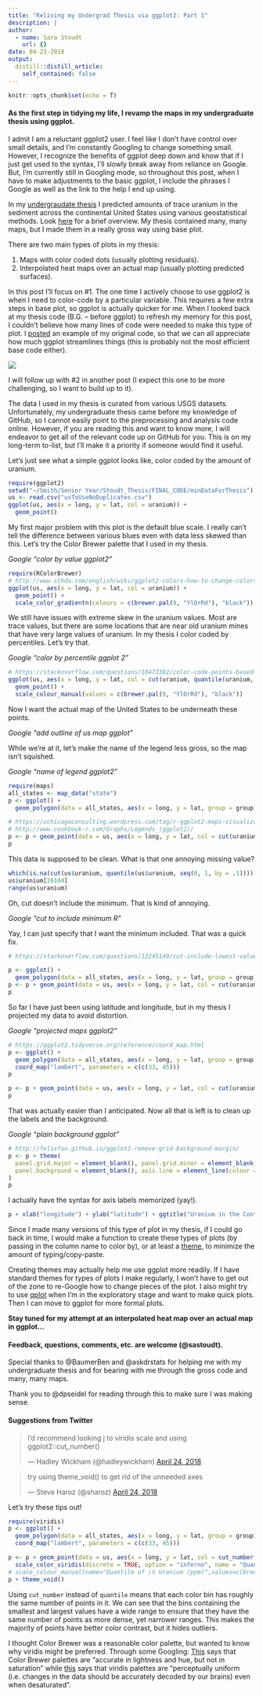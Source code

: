 ```yaml
---
title: "Reliving my Undergrad Thesis via ggplot2: Part 1"
description: |
author:
  - name: Sara Stoudt
    url: {}
date: 04-23-2018
output:
  distill::distill_article:
    self_contained: false
---
```



```r
knitr::opts_chunk$set(echo = T)
```

#### As the first step in tidying my life, I revamp the maps in my undergraduate thesis using ggplot.

I admit I am a reluctant ggplot2 user. I feel like I don't have control over small details, and I'm constantly Googling to change something small. However, I recognize the benefits of ggplot deep down and know that if I just get used to the syntax, I'll slowly break away from reliance on Google. But, I'm currently still in Googling mode, so throughout this post, when I have to make adjustments to the basic ggplot, I include the phrases I Google as well as the link to the help I end up using.


In my [undergraudate thesis](https://scholarworks.smith.edu/theses/1588/) I predicted amounts of trace uranium in the sediment across the continental United States using various geostatistical methods. Look [here](http://www.geocomputation.org/2015/papers/GC15_78.pdf) for a brief overview. My thesis contained many, many maps, but I made them in a really gross way using base plot. 


There are two main types of plots in my thesis: 

1. Maps with color coded dots (usually plotting residuals).
2. Interpolated heat maps over an actual map (usually plotting predicted surfaces).

In this post I'll focus on #1. The one time I actively choose to use ggplot2 is when I need to color-code by a particular variable. This requires a few extra steps in base plot, so ggplot is actually quicker for me. When I looked back at my thesis code (B.G. -- before ggplot) to refresh my memory for this post, I couldn't believe how many lines of code were needed to make this type of plot. I [posted](https://github.com/sastoudt/sastoudt.github.io/blob/master/_posts/scratchCode/thesisMap_original.R) an example of my original code, so that we can all appreciate how much ggplot streamlines things (this is probably not the most efficient base code either).

![ ](https://media.giphy.com/media/l41Ye7i203TfEADYs/giphy.gif)


I will follow up with #2 in another post (I expect this one to be more challenging, so I want to build up to it).

The data I used in my thesis is curated from various USGS datasets. Unfortunately, my undergraduate thesis came before my knowledge of GitHub, so I cannot easily point to the preprocessing and analysis code online. However, if you are reading this and want to know more, I will endeavor to get all of the relevant code up on GitHub for you. This is on my long-term to-list, but I'll make it a priority if someone would find it useful. 

Let's just see what a simple ggplot looks like, color coded by the amount of uranium.

```r
require(ggplot2)
setwd("~/Smith/Senior Year/Stoudt_Thesis/FINAL_CODE/minDataForThesis")
us <- read.csv("usToUseNoDuplicates.csv")
ggplot(us, aes(x = long, y = lat, col = uranium)) +
  geom_point()
```

My first major problem with this plot is the default blue scale. I really can't tell the difference between various blues even with data less skewed than this. Let's try the Color Brewer palette that I used in my thesis.

*Google "color by value ggplot2"*

```r
require(RColorBrewer)
# http://www.sthda.com/english/wiki/ggplot2-colors-how-to-change-colors-automatically-and-manually
ggplot(us, aes(x = long, y = lat, col = uranium)) +
  geom_point() +
  scale_color_gradientn(colours = c(brewer.pal(9, "YlOrRd"), "black"))
```

We still have issues with extreme skew in the uranium values. Most are trace values, but there are some locations that are near old uranium mines that have very large values of uranium. In my thesis I color coded by percentiles. Let's try that.

*Google "color by percentile ggplot 2"*

```r
# https://stackoverflow.com/questions/18473382/color-code-points-based-on-percentile-in-ggplot
ggplot(us, aes(x = long, y = lat, col = cut(uranium, quantile(uranium, seq(0, 1, by = .1)), include.lowest = T))) +
  geom_point() +
  scale_colour_manual(values = c(brewer.pal(9, "YlOrRd"), "black"))
```

Now I want the actual map of the United States to be underneath these points.

*Google "add outline of us map ggplot"*

While we're at it, let's make the name of the legend less gross, so the map isn't squished.

*Google "name of legend ggplot2"*

```r
require(maps)
all_states <- map_data("state")
p <- ggplot() +
  geom_polygon(data = all_states, aes(x = long, y = lat, group = group), colour = "black", fill = "white")
```

```r
# https://uchicagoconsulting.wordpress.com/tag/r-ggplot2-maps-visualization/
# http://www.cookbook-r.com/Graphs/Legends_(ggplot2)/
p <- p + geom_point(data = us, aes(x = long, y = lat, col = cut(uranium, quantile(uranium, seq(0, 1, by = .1))))) + geom_point() + scale_colour_manual(name = "Quantile of \n Uranium (ppm)", values = c(brewer.pal(9, "YlOrRd"), "black"))
p
```

This data is supposed to be clean. What is that one annoying missing value?

```r
which(is.na(cut(us$uranium, quantile(us$uranium, seq(0, 1, by = .1)))))
us$uranium[26104]
range(us$uranium)
```

Oh, cut doesn't include the minimum. That is kind of annoying.

*Google "cut to include minimum R"*

Yay, I can just specify that I want the minimum included. That was a quick fix.

```r
# https://stackoverflow.com/questions/12245149/cut-include-lowest-values

p <- ggplot() +
  geom_polygon(data = all_states, aes(x = long, y = lat, group = group), colour = "black", fill = "white")
p <- p + geom_point(data = us, aes(x = long, y = lat, col = cut(uranium, quantile(uranium, seq(0, 1, by = .1)), include.lowest = T))) + geom_point() + scale_colour_manual(name = "Quantile of \n Uranium (ppm)", values = c(brewer.pal(9, "YlOrRd"), "black"))
p
```

So far I have just been using latitude and longitude, but in my thesis I projected my data to avoid distortion. 

*Google "projected maps ggplot2"*

```r
# https://ggplot2.tidyverse.org/reference/coord_map.html
p <- ggplot() +
  geom_polygon(data = all_states, aes(x = long, y = lat, group = group), colour = "black", fill = "white") +
  coord_map("lambert", parameters = c(c(33, 45)))
p
```

```r
p <- p + geom_point(data = us, aes(x = long, y = lat, col = cut(uranium, quantile(uranium, seq(0, 1, by = .1)), include.lowest = T))) + geom_point() + scale_colour_manual(name = "Quantile of \n Uranium (ppm)", values = c(brewer.pal(9, "YlOrRd"), "black"))
p
```

That was actually easier than I anticipated. Now all that is left is to clean up the labels and the background.

*Google "plain background ggplot"*

```r
# http://felixfan.github.io/ggplot2-remove-grid-background-margin/
p <- p + theme(
  panel.grid.major = element_blank(), panel.grid.minor = element_blank(),
  panel.background = element_blank(), axis.line = element_line(colour = "black")
)
p
```

I actually have the syntax for axis labels memorized (yay!).

```r
p + xlab("longitude") + ylab("latitude") + ggtitle("Uranium in the Continental United States")
```

Since I made many versions of this type of plot in my thesis, if I could go back in time, I would make a function to create these types of plots (by passing in the column name to color by), or at least a [theme](http://joeystanley.com/blog/custom-themes-in-ggplot2), to minimize the amount of typing/copy-paste.

Creating themes may actually help me use ggplot more readily. If I have standard themes for types of plots I make regularly, I won't have to get out of the zone to re-Google how to change pieces of the plot. I also might try to use [qplot](http://www.sthda.com/english/wiki/qplot-quick-plot-with-ggplot2-r-software-and-data-visualization) when I'm in the exploratory stage and want to make quick plots. Then I can move to ggplot for more formal plots. 

**Stay tuned for my attempt at an interpolated heat map over an actual map in ggplot...**

#### Feedback, questions, comments, etc. are welcome (@sastoudt).

Special thanks to @BaumerBen and @askdrstats for helping me with my undergraduate thesis and for bearing with me through the gross code and many, many maps. 

Thank you to @dpseidel for reading through this to make sure I was making sense.

#### Suggestions from Twitter

<blockquote class="twitter-tweet" data-lang="en"><p lang="en" dir="ltr">I’d recommend looking j to viridis scale and using ggplot2::cut_number()</p>&mdash; Hadley Wickham (@hadleywickham) <a href="https://twitter.com/hadleywickham/status/988901594371473409?ref_src=twsrc%5Etfw">April 24, 2018</a></blockquote>
<script async src="https://platform.twitter.com/widgets.js" charset="utf-8"></script>

<blockquote class="twitter-tweet" data-lang="en"><p lang="en" dir="ltr">try using theme_void() to get rid of the unneeded axes</p>&mdash; Steve Haroz (@sharoz) <a href="https://twitter.com/sharoz/status/988902375510433792?ref_src=twsrc%5Etfw">April 24, 2018</a></blockquote>
<script async src="https://platform.twitter.com/widgets.js" charset="utf-8"></script>

Let's try these tips out!

```r
require(viridis)
p <- ggplot() +
  geom_polygon(data = all_states, aes(x = long, y = lat, group = group), colour = "black", fill = "white") +
  coord_map("lambert", parameters = c(c(33, 45)))

p <- p + geom_point(data = us, aes(x = long, y = lat, col = cut_number(uranium, 10))) + geom_point() +
  scale_color_viridis(discrete = TRUE, option = "inferno", name = "Quantile of \n Uranium (ppm)")
# scale_colour_manual(name="Quantile of \n Uranium (ppm)",values=c(brewer.pal(9, "YlOrRd"),"black"))
p + theme_void()
```

Using `cut_number` instead of `quantile` means that each color bin has roughly the same number of points in it. We can see that the bins containing the smallest and largest values have a wide range to ensure that they have the same number of points as more dense, yet narrower ranges. This makes the majority of points have better color contrast, but it hides outliers. 

I thought Color Brewer was a reasonable color palette, but wanted to know why viridis might be preferred. Through some Googling: [This](https://earthobservatory.nasa.gov/blogs/elegantfigures/2013/08/05/subtleties-of-color-part-1-of-6/) says that Color Brewer palettes are "accurate in lightness and hue, but not in saturation" while [this](https://rud.is/b/2015/07/20/using-the-new-viridis-colormap-in-r-thanks-to-simon-garnier/) says that viridis palettes are "perceptually uniform (i.e. changes in the data should be accurately decoded by our brains) even when desaturated".
